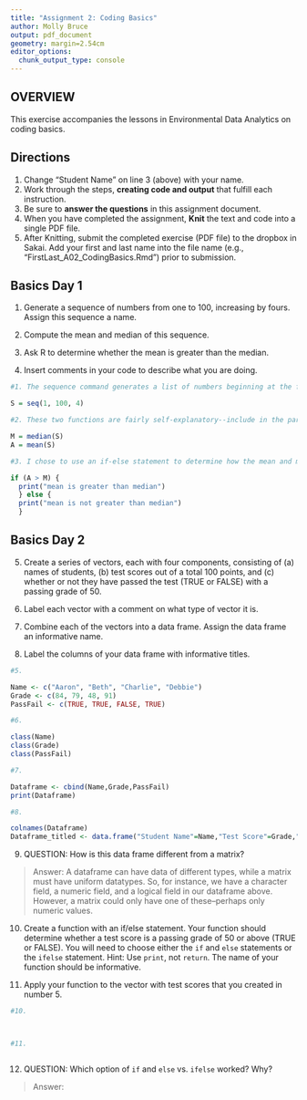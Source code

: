 ```yaml
---
title: "Assignment 2: Coding Basics"
author: Molly Bruce
output: pdf_document
geometry: margin=2.54cm
editor_options: 
  chunk_output_type: console
---
```


## OVERVIEW

This exercise accompanies the lessons in Environmental Data Analytics on coding basics. 

## Directions
1. Change "Student Name" on line 3 (above) with your name.
2. Work through the steps, **creating code and output** that fulfill each instruction.
3. Be sure to **answer the questions** in this assignment document.
4. When you have completed the assignment, **Knit** the text and code into a single PDF file.
5. After Knitting, submit the completed exercise (PDF file) to the dropbox in Sakai. Add your first and last name into the file name (e.g., "FirstLast_A02_CodingBasics.Rmd") prior to submission.

## Basics Day 1

1. Generate a sequence of numbers from one to 100, increasing by fours. Assign this sequence a name. 
2. Compute the mean and median of this sequence. 

3. Ask R to determine whether the mean is greater than the median. 

4. Insert comments in your code to describe what you are doing.

```r
#1. The sequence command generates a list of numbers beginning at the first number in the parenthesis, ending at the second number in the parenthesis, and by increments of the third number in the parenthesis. 

S = seq(1, 100, 4)

#2. These two functions are fairly self-explanatory--include in the parenthesis the variable you've assigned to the group of numbers you'd like to analyze. Because I know I'll be running a comparative analysis of the mean and median of our sequence, I've also assigned the mean and median to two new variables.

M = median(S)
A = mean(S)

#3. I chose to use an if-else statement to determine how the mean and median compare. It's important to place the tildes, print statements, and else statement in particular locations (as shown below), otherwise R will throw back an error message. The outcome of this print statement is populated in the Console tab.

if (A > M) {
  print("mean is greater than median")
  } else {
  print("mean is not greater than median")
  }

```

## Basics Day 2

5. Create a series of vectors, each with four components, consisting of (a) names of students, (b) test scores out of a total 100 points, and (c) whether or not they have passed the test (TRUE or FALSE) with a passing grade of 50.

6. Label each vector with a comment on what type of vector it is.

7. Combine each of the vectors into a data frame. Assign the data frame an informative name.

8. Label the columns of your data frame with informative titles.

```r

#5. 

Name <- c("Aaron", "Beth", "Charlie", "Debbie")
Grade <- c(84, 79, 48, 91)
PassFail <- c(TRUE, TRUE, FALSE, TRUE)

#6. 

class(Name)
class(Grade)
class(PassFail)

#7.

Dataframe <- cbind(Name,Grade,PassFail)
print(Dataframe)

#8.

colnames(Dataframe)
Dataframe_titled <- data.frame("Student Name"=Name,"Test Score"=Grade,"Student Passed"=PassFail)

```

9. QUESTION: How is this data frame different from a matrix?

> Answer: A dataframe can have data of different types, while a matrix must have uniform datatypes. So, for instance, we have a character field, a numeric field, and a logical field in our dataframe above. However, a matrix could only have one of these--perhaps only numeric values. 

10. Create a function with an if/else statement. Your function should determine whether a test score is a passing grade of 50 or above (TRUE or FALSE). You will need to choose either the `if` and `else` statements or the `ifelse` statement. Hint: Use `print`, not `return`. The name of your function should be informative.

11. Apply your function to the vector with test scores that you created in number 5. 

```r

#10.



#11.



```

12. QUESTION: Which option of `if` and `else` vs. `ifelse` worked? Why?

> Answer: 
